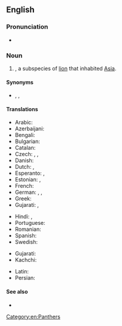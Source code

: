 ==English==

{{wikipedia|Asiatic lion}}
{{wikispecies|Panthera leo persica}}

===Pronunciation===
* {{IPA|en|/ˈeɪʒən ˈlaɪən/}}

===Noun===
{{en-noun}}

# {{taxlink|Panthera leo persica|subspecies|noshow=1}}, a subspecies of [[lion]] that inhabited [[Asia]].

====Synonyms====
* {{vern|Asiatic lion}}, {{vern|Indian lion}}, {{taxlink|Felis leo persicus|subspecies|noshow=1}}

====Translations====
{{trans-top|species of lion that inhabited Asia}}
* Arabic: {{t|ar|أسد آسيوي}}
* Azerbaijani: {{t|az|Asiya şiri}}
* Bengali: {{t|bn|এশীয় সিংহ}}
* Bulgarian: {{t|bg|Азиатски лъв}}
* Catalan: {{t|ca|lleó asiàtic|m}}
* Czech: {{t|cs|lev perský}}, {{t|cs|lev indický}}, {{t|cs|lev asijský}}
* Danish: {{t|da|asiatisk løve}}
* Dutch: {{t|nl|Perzische leeuw|m}}, {{t|nl|Aziatische leeuw|m}}
* Esperanto: {{t|eo|persa leono}}, {{t|eo|azia leono}}
* Estonian: {{t|et|aasia lõvi}}, {{t|et|india lõvi}}
* French: {{t|fr|lion d'Asie|m}}
* German: {{t|de|persischer Löwe|m}}, {{t|de|asiatischer Löwe|m}}, {{t|de|indischer Löwe|m}}
* Greek: {{t|el|ασιατικό λιοντάρι}}
* Gujarati: {{t|gu|tr=sinh}}, {{t|gu|tr=sawaj}}
{{trans-mid}}
* Hindi: {{t+|hi|शेर|?}}, {{t+check|hi|ऊँट-बाघ|?}} <!-- (literally: camel tiger) -->
* Portuguese: {{t|pt|leão asiático|m}}
* Romanian: {{t|ro|leu asiatic|m}}
* Spanish: {{t|es|león de Asia|m}}
* Swedish: {{t|sv|[[asiatisk]]t [[lejon]]|n}}
{{trans-bottom}}

{{checktrans-top}}
* Gujarati: {{t-check|gu|tr=hawaj}}
* Kachchi: {{t-check|kfr|hawaj}}
{{trans-mid}}
* Latin: {{t-check|la|Panthera leo persica}}
* Persian: {{t+check|fa|شیر|tr=shir}}
{{trans-bottom}}

====See also====
* {{projectlink|wikipedia|Lion}}

[[Category:en:Panthers]]